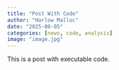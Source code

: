 ```yaml
---
title: "Post With Code"
author: "Harlow Malloc"
date: "2025-08-05"
categories: [news, code, analysis]
image: "image.jpg"
---
```


This is a post with executable code.
